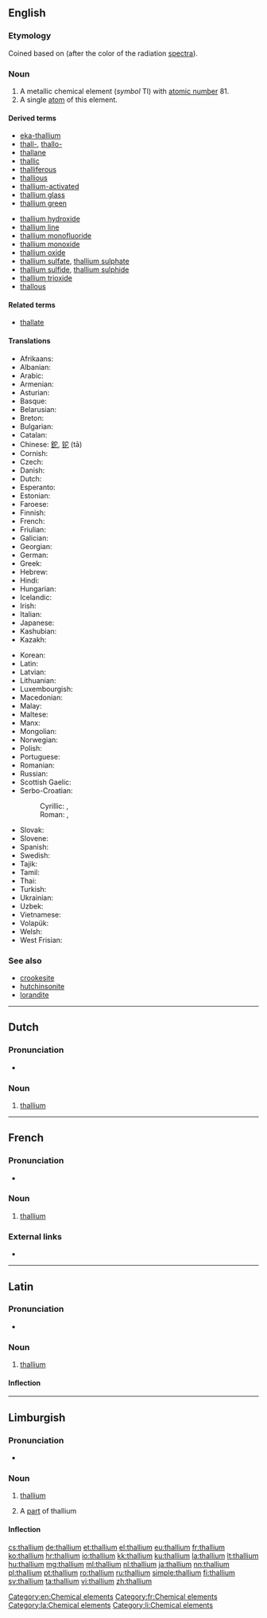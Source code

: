 {{also|Thallium}}
==English==
{{elements|Tl|mercury|Hg|lead|Pb}}

===Etymology===
Coined based on {{etyl|grc|en}} {{term|θαλλός||green branch|lang=grc}} (after the color of the radiation [[spectra]]).

===Noun===
{{en-noun|~}}
{{wikipedia}}

# A metallic chemical element (''symbol'' Tl) with [[atomic number]] 81.
# A single [[atom]] of this element.

====Derived terms====
{{top2}}
* [[eka-thallium]]
* [[thall-]], [[thallo-]]
* [[thallane]]
* [[thallic]]
* [[thalliferous]]
* [[thallious]]
* [[thallium-activated]]
* [[thallium glass]]
* [[thallium green]]
{{mid2}}
* [[thallium hydroxide]]
* [[thallium line]]
* [[thallium monofluoride]]
* [[thallium monoxide]]
* [[thallium oxide]]
* [[thallium sulfate]], [[thallium sulphate]]
* [[thallium sulfide]], [[thallium sulphide]]
* [[thallium trioxide]]
* [[thallous]]
{{bottom}}

====Related terms====
* [[thallate]]

====Translations====
{{trans-top|chemical element}}
* Afrikaans: {{t|af|tallium}}
* Albanian: {{t|sq|talium}}
* Arabic: {{t|ar|ثاليوم|m|tr=θályum}}
* Armenian: {{t|hy|թալիում}}
* Asturian: {{t|ast|taliu|m}}
* Basque: {{t|eu|talioa}}
* Belarusian: {{t|be|талiй|m|tr=tálij}}
* Breton: {{t|br|taliom}}
* Bulgarian: {{t|bg|таллий|m|tr=tállij}}
* Catalan: {{t|ca|tal·li}}
* Chinese: [[鉈]], [[铊]] (tā)
* Cornish: {{t|kw|thalyum}}
* Czech: {{t+|cs|thallium}}
* Danish: {{t|da|thallium}}
* Dutch: {{t+|nl|thallium|n}}
* Esperanto: {{t|eo|talio}}
* Estonian: {{t|et|tallium}}
* Faroese: {{t|fo|thallium}}
* Finnish: {{t+|fi|tallium}}
* French: {{t+|fr|thallium|m}}
* Friulian: {{t|fur|tali}}
* Galician: {{t+|gl|talio}}
* Georgian: {{t|ka|თალიუმი}}
* German: {{t+|de|Thallium|n}}
* Greek: {{t+|el|θάλλιο|n}}
* Hebrew: {{t+|he|תליום|tr=tályum}}
* Hindi: {{t|hi|सिक्ष्यातु|tr=sikshyaatu|sc=Deva}}
* Hungarian: {{t+|hu|tallium}}
* Icelandic: {{t+|is|þallín}}
* Irish: {{t|ga|tailliam}}
* Italian: {{t+|it|tallio|m}}
* Japanese: {{t+|ja|タリウム|tr=tariumu}}
* Kashubian: {{t|csb|tôl}}
* Kazakh: {{t|kk|таллий|tr=tallii|sc=Cyrl}}
{{trans-mid}}
* Korean: {{t+|ko|탈륨|sc=Hang}}
* Latin: {{t+|la|thallium}}
* Latvian: {{t|lv|tallijs}}
* Lithuanian: {{t+|lt|talis}}
* Luxembourgish: {{t|lb|Thallium}}
* Macedonian: {{t|mk|талиум|tr=tálium}}
* Malay: {{t|ms|talium}}
* Maltese: {{t|mt|tallju}}
* Manx: {{t|gv|thallium}}
* Mongolian: {{t|mn|талли|tr=talli}}
* Norwegian: {{t|no|thallium}}
* Polish: {{t+|pl|tal|m}}
* Portuguese: {{t+|pt|tálio|m}}
* Romanian: {{t+|ro|taliu|n}}
* Russian: {{t+|ru|та́ллий|m}}
* Scottish Gaelic: {{t|gd|tailliam}}
* Serbo-Croatian:
*: Cyrillic: {{t|sh|талиjум|m}}, {{t|sh|талиj|m}}
*: Roman: {{t|sh|talijum}}, {{t+|sh|talij}}
* Slovak: {{t|sk|tálium}}
* Slovene: {{t+|sl|talij}}
* Spanish: {{t+|es|talio|m}}
* Swedish: {{t+|sv|tallium}}
* Tajik: {{t|tg|talli'|sc=Latn}}
* Tamil: {{t|ta|தல்லியம்|tr=talliyam}}
* Thai: {{t|th|แทลเลียม|tr=taenliam}}
* Turkish: {{t+|tr|talyum}}
* Ukrainian: {{t|uk|талiй|m|tr=tálij}}
* Uzbek: {{t|uz|таллий|tr=talliy|sc=Cyrl}}
* Vietnamese: {{t+|vi|tali}}
* Volapük: {{t+|vo|talin}}
* Welsh: {{t+|cy|thaliwm}}
* West Frisian: {{t|fy|thallium}}
{{trans-bottom}}

===See also===
* [[crookesite]]
* [[hutchinsonite]]
* [[lorandite]]

[[Category:en:Chemical elements]]

----

==Dutch==
{{wikipedia|lang=nl}}
{{elements|Tl|kwik|Hg|lood|Pb|lang=nl}}

===Pronunciation===
* {{audio|Nl-thallium.ogg|Audio|lang=nl}}

===Noun===
{{nl-noun|n|-|-}}

# [[#English|thallium]]

----

==French==
{{wikipedia|lang=fr}}

===Pronunciation===
* {{IPA|/ta.ljɔm/|lang=fr}}

===Noun===
{{fr-noun|m|-}}

# [[#English|thallium]]

===External links===
* {{R:TLFi}}

[[Category:fr:Chemical elements]]

----

==Latin==
{{wikipedia|lang=la}}

===Pronunciation===
* {{la-pronunc|thallium}}

===Noun===
{{la-noun|thallium|thallii|thalliī|n|second}}

# [[#English|thallium]]

====Inflection====
{{la-decl-2nd-N|thalli}}

[[Category:la:Chemical elements]]

----

==Limburgish==

===Pronunciation===
* {{IPA|[ˈðɑ˦ʎɔ˧m]|lang=li}}

===Noun===
{{li-noun|g=n}}

# {{context|uncountable|lang=li}} [[thallium#English|thallium]]
# A [[part]] of thallium

====Inflection====
{{li-decl-noun-um|thalli}}

[[Category:li:Chemical elements]]

[[cs:thallium]]
[[de:thallium]]
[[et:thallium]]
[[el:thallium]]
[[eu:thallium]]
[[fr:thallium]]
[[ko:thallium]]
[[hr:thallium]]
[[io:thallium]]
[[kk:thallium]]
[[ku:thallium]]
[[la:thallium]]
[[lt:thallium]]
[[hu:thallium]]
[[mg:thallium]]
[[ml:thallium]]
[[nl:thallium]]
[[ja:thallium]]
[[nn:thallium]]
[[pl:thallium]]
[[pt:thallium]]
[[ro:thallium]]
[[ru:thallium]]
[[simple:thallium]]
[[fi:thallium]]
[[sv:thallium]]
[[ta:thallium]]
[[vi:thallium]]
[[zh:thallium]]